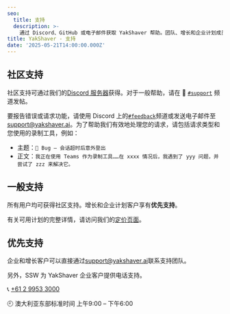 ```yaml
---
seo:
  title: 支持
  description: >-
    通过 Discord、GitHub 或电子邮件获取 YakShaver 帮助。团队、增长和企业计划成员可享受优先支持。
title: YakShaver - 支持
date: '2025-05-21T14:00:00.000Z'
---
```


## 社区支持

社区支持可通过我们的[Discord 服务器](https://discord.com/invite/Jp9dyxKFjR)获得。对于一般帮助，请在 💬 [`#support`](https://discord.gg/RzZQY7dE) 频道发帖。

要报告错误或请求功能，请使用 Discord 上的[`#feedback`](https://discord.gg/scDYE6N2)频道或发送电子邮件至[support@yakshaver.ai](mailto\:support@yakshaver.ai)。为了帮助我们有效地处理您的请求，请包括请求类型和您使用的录制工具，例如：

* 主题：`🐛 Bug – 会话超时后意外登出`
* 正文：`我正在使用 Teams 作为录制工具……在 xxxx 情况后，我遇到了 yyy 问题，并尝试了 zzz 来解决它。`

## 一般支持

所有用户均可获得社区支持。增长和企业计划客户享有**优先支持**。

有关可用计划的完整详情，请访问我们的[定价页面](/pricing)。

## 优先支持

企业和增长客户可以直接通过[support@yakshaver.ai](mailto\:support@yakshaver.ai)联系支持团队。

另外，SSW 为 YakShaver 企业客户提供电话支持。

📞 [+61 2 9953 3000](tel:+61299533000)

🕘 澳大利亚东部标准时间 上午9:00 – 下午6:00
